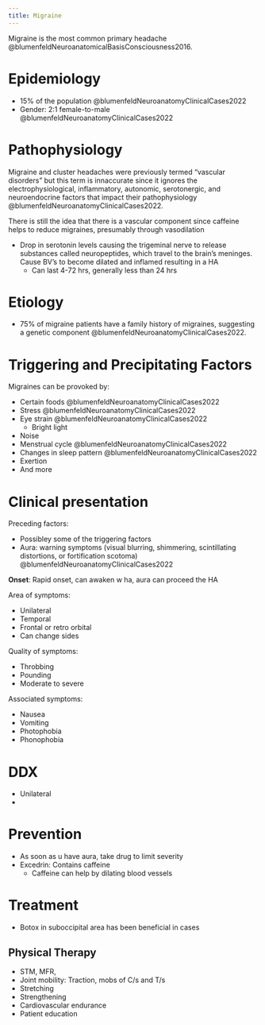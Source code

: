 ```yaml
---
title: Migraine
---
```



Migraine is the most common primary headache @blumenfeldNeuroanatomicalBasisConsciousness2016. 





# Epidemiology

- 15% of the population @blumenfeldNeuroanatomyClinicalCases2022
- Gender: 2:1 female-to-male @blumenfeldNeuroanatomyClinicalCases2022


# Pathophysiology

:::{.callout-note}
Migraine and cluster headaches were previously termed "vascular disorders" but this term is innaccurate since it ignores the electrophysiological, inflammatory, autonomic, serotonergic, and neuroendocrine factors that impact their pathophysiology @blumenfeldNeuroanatomyClinicalCases2022.
:::

There is still the idea that there is a vascular component since caffeine helps to reduce migraines, presumably through vasodilation

- Drop in serotonin levels causing the trigeminal nerve to release substances called neuropeptides, which travel to the brain’s meninges. Cause BV’s to become dilated and inflamed resulting in a HA
    - Can last 4-72 hrs, generally less than 24 hrs

# Etiology

- 75% of migraine patients have a family history of migraines, suggesting a genetic component @blumenfeldNeuroanatomyClinicalCases2022.

# Triggering and Precipitating Factors

Migraines can be provoked by:

- Certain foods @blumenfeldNeuroanatomyClinicalCases2022
- Stress @blumenfeldNeuroanatomyClinicalCases2022
- Eye strain @blumenfeldNeuroanatomyClinicalCases2022
    - Bright light
- Noise
- Menstrual cycle @blumenfeldNeuroanatomyClinicalCases2022
- Changes in sleep pattern @blumenfeldNeuroanatomyClinicalCases2022
- Exertion
- And more







# Clinical presentation

Preceding factors:

- Possibley some of the triggering factors
- Aura: warning symptoms (visual blurring, shimmering, scintillating distortions, or fortification scotoma) @blumenfeldNeuroanatomyClinicalCases2022


**Onset**: Rapid onset, can awaken w ha, aura can proceed the HA

Area of symptoms:

- Unilateral
- Temporal
- Frontal or retro orbital
- Can change sides

Quality of symptoms:

- Throbbing
- Pounding
- Moderate to severe

Associated symptoms:

- Nausea
- Vomiting
- Photophobia
- Phonophobia



# DDX

- Unilateral
- 

# Prevention

- As soon as u have aura, take drug to limit severity 
- Excedrin: Contains caffeine
    - Caffeine can help by dilating blood vessels

# Treatment

- Botox in suboccipital area has been beneficial in cases


## Physical Therapy


- STM, MFR, 
- Joint mobility: Traction, mobs of C/s and T/s 
- Stretching
- Strengthening 
- Cardiovascular endurance
- Patient education

